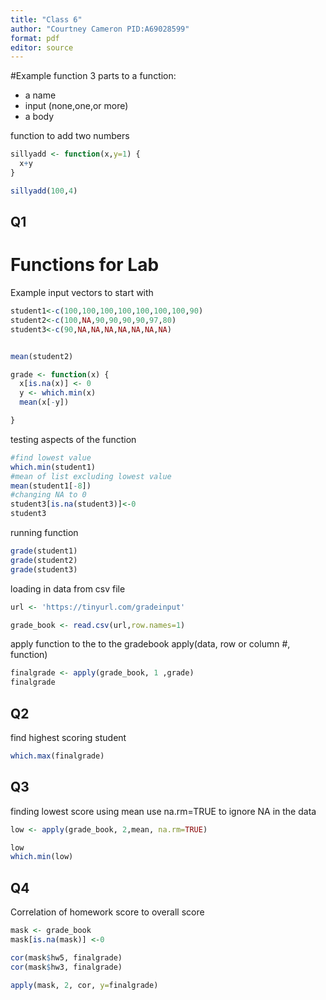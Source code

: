 ```yaml
---
title: "Class 6"
author: "Courtney Cameron PID:A69028599"
format: pdf
editor: source
---
```


#Example function
3 parts to a function:

- a name
- input (none,one,or more)
- a body

function to add two numbers

```r
sillyadd <- function(x,y=1) {
  x+y
}
```

```r
sillyadd(100,4)
```
## Q1

# Functions for Lab

Example input vectors to start with 

```r
student1<-c(100,100,100,100,100,100,100,90) 
student2<-c(100,NA,90,90,90,90,97,80) 
student3<-c(90,NA,NA,NA,NA,NA,NA,NA)


mean(student2)
```



```r
grade <- function(x) {
  x[is.na(x)] <- 0
  y <- which.min(x)
  mean(x[-y])

}
```

testing aspects of the function
```r
#find lowest value
which.min(student1)
#mean of list excluding lowest value
mean(student1[-8])
#changing NA to 0
student3[is.na(student3)]<-0
student3

```


running function
```r
grade(student1)
grade(student2)
grade(student3)
```

loading in data from csv file
```r
url <- 'https://tinyurl.com/gradeinput'

grade_book <- read.csv(url,row.names=1)

```

apply function to the to the gradebook 
apply(data, row or column #, function)
```r
finalgrade <- apply(grade_book, 1 ,grade)
finalgrade
```
## Q2
find highest scoring student
```r
which.max(finalgrade)
```

## Q3
finding lowest score using mean
  use na.rm=TRUE to ignore NA in the data
```r
low <- apply(grade_book, 2,mean, na.rm=TRUE)

low
which.min(low)
```

## Q4
Correlation of homework score to overall score

```r
mask <- grade_book
mask[is.na(mask)] <-0

cor(mask$hw5, finalgrade)
cor(mask$hw3, finalgrade)

apply(mask, 2, cor, y=finalgrade)
```



